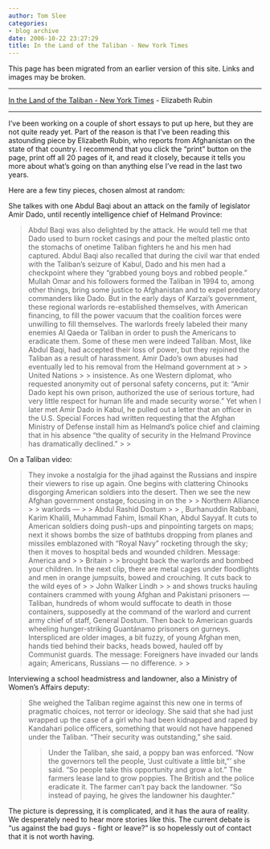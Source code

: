 ```yaml
---
author: Tom Slee
categories:
- blog archive
date: 2006-10-22 23:27:29
title: In the Land of the Taliban - New York Times
---
```


::: {.callout-note}

This page has been migrated from an earlier version of this site. 
Links and images may be broken.

:::



				

* * *

[In the Land of the Taliban - New York Times](http://www.nytimes.com/2006/10/22/magazine/22afghanistan.html?_r=1&oref=slogin) - Elizabeth Rubin

* * *

I've been working on a couple of short essays to put up here, but they are not quite ready yet. Part of the reason is that I've been reading this astounding piece by Elizabeth Rubin, who reports from Afghanistan on the state of that country. I recommend that you click the "print" button on the page, print off all 20 pages of it, and read it closely, because it tells you more about what's going on than anything else I've read in the last two years.




Here are a few tiny pieces, chosen almost at random:




She talkes with one Abdul Baqi about an attack on the family of legislator Amir Dado, until recently intelligence chief of Helmand Province:

<blockquote>Abdul Baqi was also delighted by the attack. He would tell me that
Dado used to burn rocket casings and pour the melted plastic onto the
stomachs of onetime Taliban fighters he and his men had captured. Abdul
Baqi also recalled that during the civil war that ended with the
Taliban’s seizure of Kabul, Dado and his men had a checkpoint where
they “grabbed young boys and robbed people.”
Mullah Omar and his followers formed the Taliban in 1994 to,
among other things, bring some justice to Afghanistan and to expel
predatory commanders like Dado. But in the early days of Karzai’s
government, these regional warlords re-established themselves, with
American financing, to fill the power vacuum that the coalition forces
were unwilling to fill themselves. The warlords freely labeled their
many enemies Al Qaeda or Taliban in order to push the Americans to
eradicate them. Some of these men were indeed Taliban. Most, like Abdul
Baqi, had accepted their loss of power, but they rejoined the Taliban
as a result of harassment. Amir Dado’s own abuses had eventually led to
his removal from the Helmand government at 
> 
> United Nations
> 
> 
insistence. As one Western diplomat, who requested anonymity out of
personal safety concerns, put it: “Amir Dado kept his own prison,
authorized the use of serious torture, had very little respect for
human life and made security worse.” Yet when I later met Amir Dado in
Kabul, he pulled out a letter that an officer in the U.S. Special
Forces had written requesting that the Afghan Ministry of Defense
install him as Helmand’s police chief and claiming that in his absence
“the quality of security in the Helmand Province has dramatically
declined.”
> 
> </blockquote>




On a Taliban video:

<blockquote>They invoke a nostalgia for the jihad against the Russians and inspire
their viewers to rise up again. One begins with clattering Chinooks
disgorging American soldiers into the desert. Then we see the new
Afghan government onstage, focusing in on the 
> 
> Northern Alliance
> 
> warlords — 
> 
> Abdul Rashid Dostum
> 
> ,
Burhanuddin Rabbani, Karim Khalili, Muhammad Fahim, Ismail Khan, Abdul
Sayyaf. It cuts to American soldiers doing push-ups and pinpointing
targets on maps; next it shows bombs the size of bathtubs dropping from
planes and missiles emblazoned with “Royal Navy” rocketing through the
sky; then it moves to hospital beds and wounded children. Message:
America and 
> 
> Britain
> 
> 
brought back the warlords and bombed your children. In the next clip,
there are metal cages under floodlights and men in orange jumpsuits,
bowed and crouching. It cuts back to the wild eyes of 
> 
> John Walker Lindh
> 
> 
and shows trucks hauling containers crammed with young Afghan and
Pakistani prisoners — Taliban, hundreds of whom would suffocate to
death in those containers, supposedly at the command of the warlord and
current army chief of staff, General Dostum. Then back to American
guards wheeling hunger-striking Guantánamo prisoners on gurneys.
Interspliced are older images, a bit fuzzy, of young Afghan men, hands
tied behind their backs, heads bowed, hauled off by Communist guards.
The message: Foreigners have invaded our lands again; Americans,
Russians — no difference.
> 
> </blockquote>

Interviewing a school headmistress and landowner, also a Ministry of Women's Affairs deputy:

<blockquote>She weighed the Taliban regime against this new one in terms of
pragmatic choices, not terror or ideology. She said that she had just
wrapped up the case of a girl who had been kidnapped and raped by
Kandahari police officers, something that would not have happened under
the Taliban. “Their security was outstanding,” she said.

> 
> 

> 
> Under the Taliban, she said, a poppy ban was enforced. “Now the
governors tell the people, ‘Just cultivate a little bit,”’ she said.
“So people take this opportunity and grow a lot.” The farmers lease
land to grow poppies. The British and the police eradicate it. The
farmer can’t pay back the landowner. “So instead of paying, he gives
the landowner his daughter.” 
> 
> </blockquote>

The picture is depressing, it is complicated, and it has the aura of reality. We desperately need to hear more stories like this. The current debate is "us against the bad guys - fight or leave?" is so hopelessly out of contact that it is not worth having.


		
